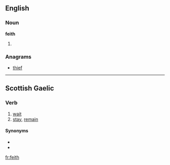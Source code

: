 ==English==

===Noun===
'''feith'''

# {{obsolete spelling of|faith}}

===Anagrams===
* [[thief#English|thief]]

----

==Scottish Gaelic==

===Verb===
{{head|gd|verb|verbal noun|feitheamh}}

# [[wait]]
# [[stay]], [[remain]]

====Synonyms====
* {{l|gd|fan}}
* {{l|gd|fuirich}}

[[fr:feith]]